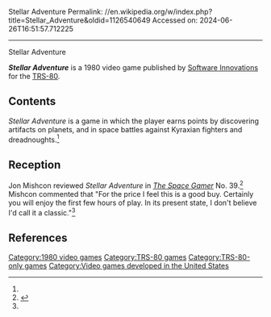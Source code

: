 Stellar Adventure
Permalink: //en.wikipedia.org/w/index.php?title=Stellar_Adventure&oldid=1126540649
Accessed on: 2024-06-26T16:51:57.712225



------
Stellar Adventure
{{Short description|1980 video game}}
{{Orphan|date=April 2020}}

{{Infobox video game
| collapsible = 
| state = 
| italic title = 
| title = Stellar Adventure
| image = StellarAdventure title.png
| alt = 
| caption = 
| developer = Stephen Flitman
| publisher = Software Innovations
| series = 
| engine = 
| platforms = [[TRS-80]]
| released = [[1980 in video gaming|1980]]
| genre = 
| modes = 
}}'''''Stellar Adventure''''' is a 1980 video game published by [[Software Innovations]] for the [[TRS-80]].

==Contents==
''Stellar Adventure'' is a game in which the player earns points by discovering artifacts on planets, and in space battles against Kyraxian fighters and dreadnoughts.<ref name="SG"/>

==Reception==
Jon Mishcon reviewed ''Stellar Adventure'' in ''[[The Space Gamer]]'' No. 39.<ref name="SG">{{cite journal|last=Mishcon |first=Jon |date=May 1981 |title=Capsule Reviews|journal=[[The Space Gamer]]|publisher=[[Steve Jackson Games]]|issue=39|pages=36}}</ref> Mishcon commented that "For the price I feel this is a good buy. Certainly you will enjoy the first few hours of play. In its present state, I don't believe I'd call it a classic."<ref name="SG"/>

==References==
{{reflist}}

[[Category:1980 video games]]
[[Category:TRS-80 games]]
[[Category:TRS-80-only games]]
[[Category:Video games developed in the United States]]